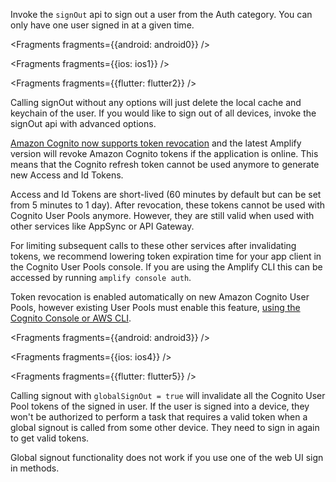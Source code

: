 Invoke the `signOut` api to sign out a user from the Auth category. You can only have one user signed in at a given time.


<Fragments fragments={{android: android0}} />


<Fragments fragments={{ios: ios1}} />


<Fragments fragments={{flutter: flutter2}} />

Calling signOut without any options will just delete the local cache and keychain of the user. If you would like to sign out of all devices, invoke the signOut api with advanced options.

[Amazon Cognito now supports token revocation](https://aws.amazon.com/about-aws/whats-new/2021/06/amazon-cognito-now-supports-targeted-sign-out-through-refresh-token-revocation/) and the latest Amplify version will revoke Amazon Cognito tokens if the application is online. This means that the Cognito refresh token cannot be used anymore to generate new Access and Id Tokens.

Access and Id Tokens are short-lived (60 minutes by default but can be set from 5 minutes to 1 day). After revocation, these tokens cannot be used with Cognito User Pools anymore. However, they are still valid when used with other services like AppSync or API Gateway.

For limiting subsequent calls to these other services after invalidating tokens, we recommend lowering token expiration time for your app client in the Cognito User Pools console. If you are using the Amplify CLI this can be accessed by running `amplify console auth`.

Token revocation is enabled automatically on new Amazon Cognito User Pools, however existing User Pools must enable this feature, [using the Cognito Console or AWS CLI](https://docs.aws.amazon.com/cognito/latest/developerguide/token-revocation.html).


<Fragments fragments={{android: android3}} />


<Fragments fragments={{ios: ios4}} />


<Fragments fragments={{flutter: flutter5}} />

Calling signout with `globalSignOut = true` will invalidate all the Cognito User Pool tokens of the signed in user. If the user is signed into a device, they won't be authorized to perform a task that requires a valid token when a global signout is called from some other device. They need to sign in again to get valid tokens.

<Callout warning>
Global signout functionality does not work if you use one of the web UI sign in methods.
</Callout>